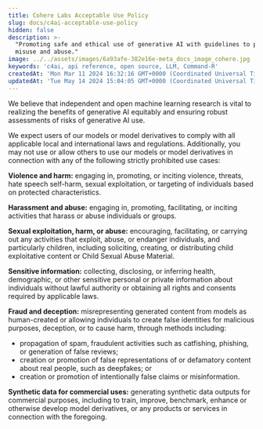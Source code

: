 ```yaml
---
title: Cohere Labs Acceptable Use Policy
slug: docs/c4ai-acceptable-use-policy
hidden: false
description: >-
  "Promoting safe and ethical use of generative AI with guidelines to prevent
  misuse and abuse."
image: ../../assets/images/6a93afe-382e16e-meta_docs_image_cohere.jpg
keywords: 'c4ai, api reference, open source, LLM, Command-R'
createdAt: 'Mon Mar 11 2024 16:32:16 GMT+0000 (Coordinated Universal Time)'
updatedAt: 'Tue May 14 2024 15:04:05 GMT+0000 (Coordinated Universal Time)'
---
```

We believe that independent and open machine learning research is vital to realizing the benefits of generative AI equitably and ensuring robust assessments of risks of generative AI use. 

We expect users of our models or model derivatives to comply with all applicable local and international laws and regulations. Additionally, you may not use or allow others to use our models or model derivatives in connection with any of the following strictly prohibited use cases:

**Violence and harm:** engaging in, promoting, or inciting violence, threats, hate speech self-harm, sexual exploitation, or targeting of individuals based on protected characteristics.

**Harassment and abuse:** engaging in, promoting, facilitating, or inciting activities that harass or abuse individuals or groups. 

**Sexual exploitation, harm, or abuse:** encouraging, facilitating, or carrying out any activities that exploit, abuse, or endanger individuals, and particularly children, including soliciting, creating, or distributing child exploitative content or Child Sexual Abuse Material.

**Sensitive information:** collecting, disclosing, or inferring health, demographic, or other sensitive personal or private information about individuals without lawful authority or obtaining all rights and consents required by applicable laws.

**Fraud and deception:** misrepresenting generated content from models as human-created or allowing individuals to create false identities for malicious purposes, deception, or to cause harm, through methods including:

- propagation of spam, fraudulent activities such as catfishing, phishing, or generation of false reviews;
- creation or promotion of false representations of or defamatory content about real people, such as deepfakes; or
- creation or promotion of intentionally false claims or misinformation.

**Synthetic data for commercial uses:** generating synthetic data outputs for commercial purposes, including to train, improve, benchmark, enhance or otherwise develop model derivatives, or any products or services in connection with the foregoing.
